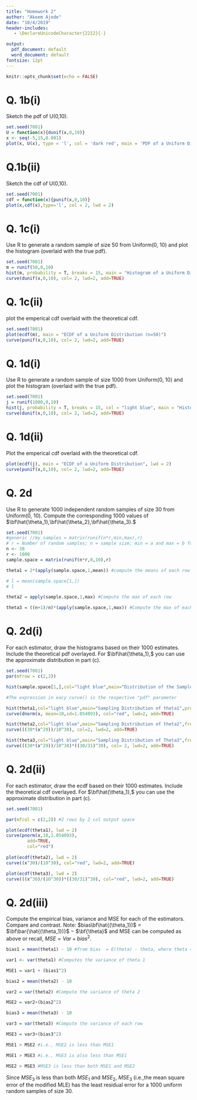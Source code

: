```yaml
---
title: "Homework 2"
author: "Akeem Ajede"
date: "10/4/2019"
header-includes:
   - \DeclareUnicodeCharacter{2212}{-}

output:
  pdf_document: default
  word_document: default
fontsize: 12pt
---
```


```r
knitr::opts_chunk$set(echo = FALSE)
```



# Q. 1b(i)

Sketch the pdf of U(0,10).

```r
set.seed(7001)
U = function(x){dunif(x,0,10)}
x <- seq(-5,15,0.001)
plot(x, U(x), type = 'l', col = 'dark red', main = 'PDF of a Uniform Distribution')
```


# Q.1b(ii)

Sketch the cdf of U(0,10).

```r
set.seed(7001)
cdf = function(x){punif(x,0,10)}
plot(x,cdf(x),type='l', col = 2, lwd = 2)
```


# Q. 1c(i)

Use R to generate a random sample of size 50 from Uniform(0, 10) and plot the histogram (overlaid with the true pdf).

```r
set.seed(7001)
m = runif(50,0,10)
hist(m, probability = T, breaks = 15, main = "Histogram of a Uniform Distribution (n=50)", col = 'light blue')
curve(dunif(x,0,10), col= 2, lwd=2, add=TRUE)
```


# Q. 1c(ii)

plot the emperical cdf overlaid with the theoretical cdf.

```r
set.seed(7001)
plot(ecdf(m), main = "ECDF of a Uniform Distribution (n=50)")
curve(punif(x,0,10), col= 2, lwd=2, add=TRUE)
```


# Q. 1d(i)

Use R to generate a random sample of size 1000 from Uniform(0, 10) and plot the
histogram (overlaid with the true pdf).

```r
set.seed(7001)
j = runif(1000,0,10)
hist(j, probability = T, breaks = 15, col = "light blue", main = "Histogram of a Uniform Distribution")
curve(dunif(x,0,10), col= 2, lwd=2, add=TRUE)
```


# Q. 1d(ii)

Plot the emperical cdf overlaid with the theoretical cdf.

```r
plot(ecdf(j), main = "ECDF of a Uniform Distribution", lwd = 2)
curve(punif(x,0,10), col= 2, lwd=2, add=TRUE)
```


# Q. 2d

Use R to generate 1000 independent random samples of size 30 from Uniform(0, 10). Compute the corresponding 1000 values of $\bf\hat{\theta_1},\bf\hat{\theta_2},\bf\hat{\theta_3}.$

```r

set.seed(7001)
#generic //my.samples = matrix(runif(n*r,min,max),r)
# r = Number of random samples; n = sample size; min = a and max = b for a uniform distribution.
n <- 30
r <- 1000
sample.space = matrix(runif(n*r,0,10),r)

theta1 = 2*(apply(sample.space,1,mean)) #compute the means of each row

# l = mean(sample.space[1,])
# l

theta2 = apply(sample.space,1,max) #Compute the max of each row

theta3 = ((n+1)/n)*(apply(sample.space,1,max)) #Compute the max of each row

```


# Q. 2d(i)

For each estimator, draw the histograms based on their 1000 estimates. Include the theoretical pdf overlayed. For $\bf\hat{\theta_1},$ you can use the approximate distribution in part (c).

```r

set.seed(7001)
par(mfrow = c(2,2))

hist(sample.space[1,],col="light blue",main="Distribution of the Sample in the First Row")

#The expression in eacy curve() is the respective "pdf" parameter

hist(theta1,col="light blue",main="Sampling Distribution of theta1",probability = T)
curve(dnorm(x, mean=10,sd=1.054093), col="red", lwd=2, add=TRUE)

hist(theta2,col="light blue",main="Sampling Distribution of theta2",freq=F)
curve(((30*(x^29))/10^30), col=2, lwd=2, add=TRUE) 

hist(theta3,col="light blue",main="Sampling Distribution of Theta3",freq=F)
curve(((30*(x^29))/10^30)*((30/31)^30), col= 2, lwd=2, add=TRUE)


```


# Q. 2d(ii)

For each estimator, draw the ecdf based on their 1000 estimates. Include the theoretical cdf overlayed. For $\bf\hat{\theta_1},$ you can use the approximate distribution in part (c).

```r
set.seed(7001)

par(mfcol = c(2,2)) #2 rows by 2 col output space

plot(ecdf(theta1), lwd = 2)
curve(pnorm(x,10,1.054093), 
        add=TRUE,
        col="red")
  
plot(ecdf(theta2), lwd = 2)
curve((x^30)/(10^30), col="red", lwd=2, add=TRUE)

plot(ecdf(theta3), lwd = 2)
curve(((x^30)/(10^30))*((30/31)^30), col="red", lwd=2, add=TRUE)
```

# Q. 2d(iii)

Compute the empirical bias, variance and MSE for each of the estimators. Compare
and contrast.
Note: $bias\bf\hat{(\theta_1})$ = $\bf\bar{\hat{(\theta_1})}$ − $\bf{\theta}$ and MSE can be computed as above or recall, $MSE = Var + bias^2.$

```r

bias1 = mean(theta1) - 10 #from bias  = E(theta) - theta, where theta = 10 in U(0,10)

var1 <- var(theta1) #Computes the variance of theta 1

MSE1 = var1 + (bias1^2)

bias2 = mean(theta2) - 10

var2 = var(theta2) #Compute the variance of theta 2

MSE2 = var2+(bias2^2)

bias3 = mean(theta3) - 10

var3 = var(theta3) #Compute the variance of each row

MSE3 = var3+(bias3^2)

MSE1 > MSE2 #i.e., MSE2 is less than MSE1

MSE1 > MSE3 #i.e., MSE3 is also less than MSE1

MSE2 > MSE3 #MSE3 is less than both MSE1 and MSE2
```

Since $MSE_3$ is less than both $MSE_1$ and $MSE_2$, $MSE_3$ (i.e.,the mean square error of the modified MLE) has the least residual error for a 1000 uniform random samples of size 30.

\begin {align*}
(bias(2 \bar X)&=E(2 \bar X)-\theta\\
&=2E( \bar X)-\theta\\
&=2\frac{\theta}{2}-\theta\\
&=0\\)&&
(Var(2 \bar X)&=4Var(\bar X)\\
&=4\frac{\theta^2}{12n}\\
&=\frac{\theta^2}{3n}\\\\
MSE(2\bar X)&=Var(2 \bar X)+bias^2(2 \bar X)\\
&=Var(2 \bar X)\\
&=\frac{\theta^2}{3n}\\)
\end {align*}

